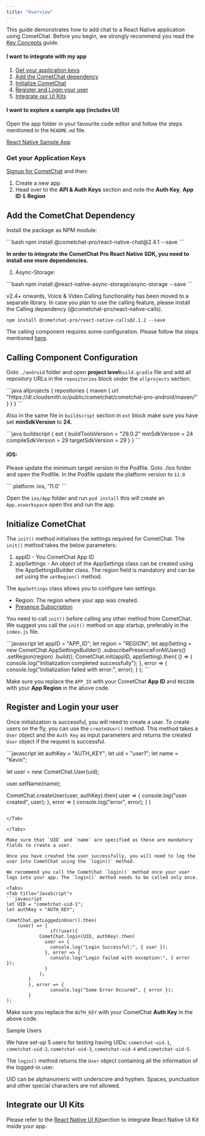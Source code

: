 ```yaml
---
title: "Overview"
---
```




This guide demonstrates how to add chat to a React Native application using CometChat. Before you begin, we strongly recommend you read the [Key Concepts](/sdk/react-native/2.0/key-concepts) guide.

#### **I want to integrate with my app**

1. [Get your application keys](./overview#get-your-application-keys)
2. [Add the CometChat dependency](./overview#add-the-cometchat-dependency)
3. [Initialize CometChat](./overview#initialize-cometchat)
4. [Register and Login your user](./overview#register-and-login-your-user)
5. [Integrate our UI Kits](./overview#integrate-our-ui-kits)

#### **I want to explore a sample app (includes UI)**

Open the app folder in your favourite code editor and follow the steps mentioned in the `README.md` file.

[](https://github.com/cometchat-pro/react-native-chat-app)

[React Native Sample App](https://github.com/cometchat-pro/react-native-chat-app)

### Get your Application Keys

[Signup for CometChat](https://app.cometchat.com) and then:

1. Create a new app
2. Head over to the **API & Auth Keys** section and note the **Auth Key**, **App ID** & **Region**

## Add the CometChat Dependency

Install the package as NPM module:

<Tabs>
<Tab title="JavaScript">
```bash
npm install @cometchat-pro/react-native-chat@2.4.1 --save
```

</Tab>

</Tabs>

**In order to integrate the CometChat Pro React Native SDK, you need to install one more dependencies.**

1. Async-Storage:

<Tabs>
<Tab title="HTML">
```bash
npm install @react-native-async-storage/async-storage --save
```

</Tab>

</Tabs>

<Note>

v2.4+ onwards, Voice & Video Calling functionality has been moved to a separate library. In case you plan to use the calling feature, please install the Calling dependency (@cometchat-pro/react-native-calls).

`npm install @cometchat-pro/react-native-calls@2.1.2 --save`

The calling component requires some configuration. Please follow the steps mentioned [here](/sdk/react-native/2.0/overview#calling-component-configuration).

</Note>

## Calling Component Configuration

Goto `./android` folder and open **project level**`build.gradle` file and add all repository URLs in the `repositories` block under the `allprojects` section.

<Tabs>
<Tab title="build.gradle">
```java
allprojects {
  repositories {
    maven {
			url "https://dl.cloudsmith.io/public/cometchat/cometchat-pro-android/maven/"
		}
  }
}
```

</Tab>

</Tabs>

Also in the same file in `buildscript` section in `ext` block make sure you have set **minSdkVersion** to **24.**

<Tabs>
<Tab title="build.gradle">
```java
buildscript {
    ext {
        buildToolsVersion = "29.0.2"
        minSdkVersion = 24
        compileSdkVersion = 29
        targetSdkVersion = 29
    }
}
```

</Tab>

</Tabs>

#### iOS:

Please update the minimum target version in the Podfile. Goto ./ios folder and open the Podfile. In the Podfile update the platform version to `11.0`

<Tabs>
<Tab title="Podfile">
```
platform :ios, '11.0'
```

</Tab>

</Tabs>

Open the `ios/App` folder and run `pod install` this will create an `App.xcworkspace` open this and run the app.

## Initialize CometChat

The `init()` method initialises the settings required for CometChat. The `init()` method takes the below parameters:

1. appID - You CometChat App ID
2. appSettings - An object of the AppSettings class can be created using the AppSettingsBuilder class. The region field is mandatory and can be set using the `setRegion()` method.

The `AppSettings` class allows you to configure two settings:

* Region: The region where your app was created.
* [Presence Subscription](/sdk/react-native/2.0/user-presence)

You need to call `init()` before calling any other method from CometChat. We suggest you call the `init()` method on app startup, preferably in the `index.js` file.

<Tabs>
<Tab title="JavaScript">
```javascript
let appID = "APP_ID";
let region = "REGION";
let appSetting = new CometChat.AppSettingsBuilder()
                    .subscribePresenceForAllUsers()
                    .setRegion(region)
                    .build();
CometChat.init(appID, appSetting).then(
  () => {
    console.log("Initialization completed successfully");
  }, error => {
    console.log("Initialization failed with error:", error);
  }
);
```

</Tab>

</Tabs>

Make sure you replace the `APP_ID` with your CometChat **App ID** and `REGION` with your **App Region** in the above code.

## Register and Login your user

Once initialization is successful, you will need to create a user. To create users on the fly, you can use the `createUser()` method. This method takes a `User` object and the `Auth Key` as input parameters and returns the created `User` object if the request is successful.

<Tabs>
<Tab title="JavaScript">
```javascript
let authKey = "AUTH_KEY";
let uid = "user1";
let name = "Kevin";

let user = new CometChat.User(uid);

user.setName(name);

CometChat.createUser(user, authKey).then(
    user => {
        console.log("user created", user);
    }, error => {
        console.log("error", error);
    }
)
```

</Tab>

</Tabs>

Make sure that `UID` and `name` are specified as these are mandatory fields to create a user.

Once you have created the user successfully, you will need to log the user into CometChat using the `login()` method.

We recommend you call the CometChat `login()` method once your user logs into your app. The `login()` method needs to be called only once.

<Tabs>
<Tab title="JavaScript">
```javascript
let UID = "cometchat-uid-1";
let authKey = "AUTH_KEY";

CometChat.getLoggedinUser().then(
    (user) => {
				if(!user){
            CometChat.login(UID, authKey).then(
              user => {
                console.log("Login Successful:", { user });    
              }, error => {
                console.log("Login failed with exception:", { error });    
              }
            );
        }
		}, error => {
				console.log("Some Error Occured", { error });
		}
);
```

</Tab>

</Tabs>

Make sure you replace the `AUTH_KEY` with your CometChat **Auth Key** in the above code.

<Note>
Sample Users

We have set-up 5 users for testing having UIDs: `cometchat-uid-1`, `cometchat-uid-2`, `cometchat-uid-3`, `cometchat-uid-4` and `cometchat-uid-5`.

</Note>

The `login()` method returns the `User` object containing all the information of the logged-in user.

<Warning>

UID can be alphanumeric with underscore and hyphen. Spaces, punctuation and other special characters are not allowed.

</Warning>

## Integrate our UI Kits

Please refer to the [React Native UI Kit](/ui-kit/react-native/v2/overview)section to integrate React Native UI Kit inside your app.
